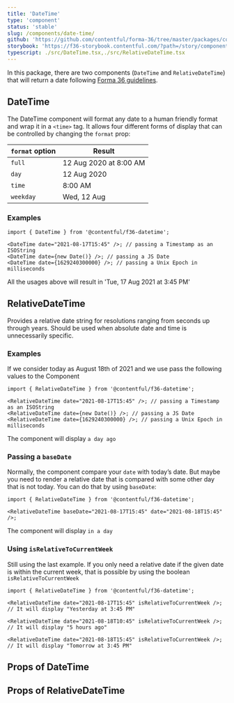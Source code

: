 ```yaml
---
title: 'DateTime'
type: 'component'
status: 'stable'
slug: /components/date-time/
github: 'https://github.com/contentful/forma-36/tree/master/packages/components/datetime'
storybook: 'https://f36-storybook.contentful.com/?path=/story/components-datetime--basic'
typescript: ./src/DateTime.tsx,./src/RelativeDateTime.tsx
---
```



In this package, there are two components (`DateTime` and `RelativeDateTime`) that will return a date following [Forma 36 guidelines](https://f36.contentful.com/guidelines/date-and-time/).

## DateTime

The DateTime component will format any date to a human friendly format and wrap it in a `<time>` tag.
It allows four different forms of display that can be controlled by changing the `format` prop:

| `format` option | Result                 |
| --------------- | ---------------------- |
| `full`          | 12 Aug 2020 at 8:00 AM |
| `day`           | 12 Aug 2020            |
| `time`          | 8:00 AM                |
| `weekday`       | Wed, 12 Aug            |

### Examples

```tsx
import { DateTime } from '@contentful/f36-datetime';

<DateTime date="2021-08-17T15:45" />; // passing a Timestamp as an ISOString
<DateTime date={new Date()} />; // passing a JS Date
<DateTime date={1629240300000} />; // passing a Unix Epoch in milliseconds
```

All the usages above will result in 'Tue, 17 Aug 2021 at 3:45 PM'

## RelativeDateTime

Provides a relative date string for resolutions ranging from seconds up through years. Should be used when absolute date and time is unnecessarily specific.

### Examples

If we consider today as August 18th of 2021 and we use pass the following values to the Component

```tsx
import { RelativeDateTime } from '@contentful/f36-datetime';

<RelativeDateTime date="2021-08-17T15:45" />; // passing a Timestamp as an ISOString
<RelativeDateTime date={new Date()} />; // passing a JS Date
<RelativeDateTime date={1629240300000} />; // passing a Unix Epoch in milliseconds
```

The component will display `a day ago`

### Passing a `baseDate`

Normally, the component compare your `date` with today’s date. But maybe you need to render a relative date
that is compared with some other day that is not today. You can do that by using `baseDate`:

```tsx
import { RelativeDateTime } from '@contentful/f36-datetime';

<RelativeDateTime baseDate="2021-08-17T15:45" date="2021-08-18T15:45" />;
```

The component will display `in a day`

### Using `isRelativeToCurrentWeek`

Still using the last example. If you only need a relative date if the given date is within the current week,
that is possible by using the boolean `isRelativeToCurrentWeek`

```tsx
import { RelativeDateTime } from '@contentful/f36-datetime';

<RelativeDateTime date="2021-08-17T15:45" isRelativeToCurrentWeek />; // It will display "Yesterday at 3:45 PM"

<RelativeDateTime date="2021-08-18T10:45" isRelativeToCurrentWeek />; // It will display "5 hours ago"

<RelativeDateTime date="2021-08-18T15:45" isRelativeToCurrentWeek />; // It will display "Tomorrow at 3:45 PM"
```

## Props of DateTime

<Props of="DateTime" />

## Props of RelativeDateTime

<Props of="RelativeDateTime" />
